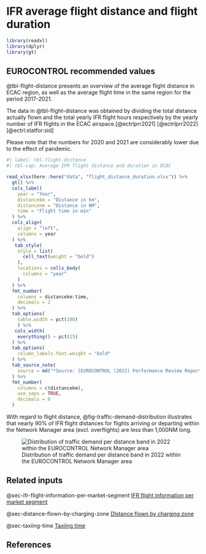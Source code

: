 # IFR average flight distance and flight duration {#sec-if-average-flight-distance-and-flight-duration}

```r
library(readxl)
library(dplyr)
library(gt)
```

## EUROCONTROL recommended values

@tbl-flight-distance presents an overview of the average flight distance in ECAC region,
as well as the average flight time in the same region for the period 2017-2021.

The data in @tbl-flight-distance was obtained by dividing the total distance actually flown and 
the total yearly IFR flight hours respectively by the yearly number of IFR
flights in the ECAC airspace.[@ectrlprr2021] [@ectrlprr2022] [@ectrl:statfor:sid]

Please note that the numbers for 2020 and 2021 are considerably lower 
due to the effect of pandemic.

```r
#| label: tbl-flight-distance
#| tbl-cap: Average IFR flight distance and duration in ECAC

read_xlsx(here::here("data", "flight_distance_duration.xlsx")) %>% 
  gt() %>% 
  cols_label(
    year = "Year",
    distancekm = "Distance in km",
    distancenm = "Distance in NM",
    time = "Flight time in min"
  ) %>% 
  cols_align(
    align = "left",
    columns = year
  ) %>% 
   tab_style(
    style = list(
      cell_text(weight = "bold")
    ),
    locations = cells_body(
      columns = "year"
    )
  ) %>% 
  fmt_number(
    columns = distancekm:time,
    decimals = 2
  ) %>% 
  tab_options(
    table.width = pct(100)
    ) %>% 
   cols_width(
    everything() ~ pct(25)
  ) %>% 
  tab_options(
    column_labels.font.weight = "bold"
  ) %>% 
  tab_source_note(
    source = md("*Source: [EUROCONTROL (2022) Performance Review Report (PRR) 2021](https://www.eurocontrol.int/publication/performance-review-report-prr-2021); [EUROCONTROL (2022) Performance Review Report (PRR) 2020](https://www.eurocontrol.int/publication/performance-review-report-prr-2020); [STATFOR Interactive Dashboard](https://ext.eurocontrol.int/analytics/saw.dll?Dashboard)*")
  ) %>% 
  fmt_number(
    columns = c(distancekm),
    use_seps = TRUE,
    decimals = 0
  )
```

With regard to flight distance, @fig-traffic-demand-distribution illustrates that nearly 90% of
IFR flight distances for flights arriving or departing within the Network Manager 
area (excl. overflights) are less than 1,000NM long.

![Distribution of traffic demand per distance band in 2022 within the EUROCONTROL Network Manager area](../figures/traffic_demand_distribution.svg){#fig-traffic-demand-distribution}

## Related inputs

@sec-ifr-flight-information-per-market-segment [IFR flight information per market segment](#sec-ifr-flight-information-per-market-segment)

@sec-distance-flown-by-charging-zone [DIstance flown by charging zone](#sec-distance-flown-by-charging-zone)

@sec-taxiing-time [Taxiing time](#sec-taxiing-time)

## References